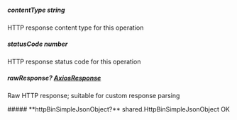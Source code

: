 
##### **contentType** string
HTTP response content type for this operation

##### **statusCode** number
HTTP response status code for this operation

##### **rawResponse?** [AxiosResponse](https://axios-http.com/docs/res_schema)
Raw HTTP response; suitable for custom response parsing

<Collapsible>
    ##### **httpBinSimpleJsonObject?** shared.HttpBinSimpleJsonObject
    OK
    <Collapsible.Break/>
    <HttpBinSimpleJsonObject/>
</Collapsible>


